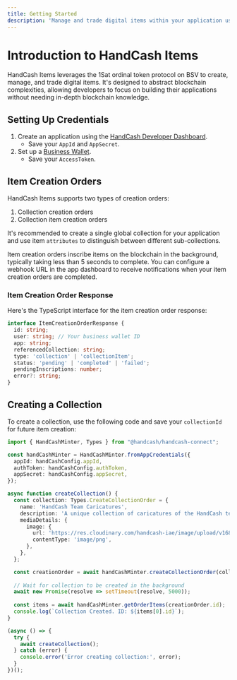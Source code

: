 ```yaml
---
title: Getting Started
description: 'Manage and trade digital items within your application using HandCash Items'
---
```


# Introduction to HandCash Items

HandCash Items leverages the 1Sat ordinal token protocol on BSV to create, manage, and trade digital items. It's designed to abstract blockchain complexities, allowing developers to focus on building their applications without needing in-depth blockchain knowledge.

## Setting Up Credentials

1. Create an application using the [HandCash Developer Dashboard](/developer-dashboard).
   - Save your `AppId` and `AppSecret`.
2. Set up a [Business Wallet](/business-wallet/getting-started).
   - Save your `AccessToken`.

## Item Creation Orders

HandCash Items supports two types of creation orders:
1. Collection creation orders
2. Collection item creation orders

It's recommended to create a single global collection for your application and use item `attributes` to distinguish between different sub-collections.

Item creation orders inscribe items on the blockchain in the background, typically taking less than 5 seconds to complete. You can configure a webhook URL in the app dashboard to receive notifications when your item creation orders are completed.

### Item Creation Order Response

Here's the TypeScript interface for the item creation order response:

```typescript
interface ItemCreationOrderResponse {
  id: string;
  user: string; // Your business wallet ID
  app: string;
  referencedCollection: string;
  type: 'collection' | 'collectionItem';
  status: 'pending' | 'completed' | 'failed';
  pendingInscriptions: number;
  error?: string;
}
```

## Creating a Collection

To create a collection, use the following code and save your `collectionId` for future item creation:

```typescript
import { HandCashMinter, Types } from "@handcash/handcash-connect";

const handCashMinter = HandCashMinter.fromAppCredentials({
  appId: handCashConfig.appId,
  authToken: handCashConfig.authToken,
  appSecret: handCashConfig.appSecret,
});

async function createCollection() {
  const collection: Types.CreateCollectionOrder = {
    name: 'HandCash Team Caricatures',
    description: 'A unique collection of caricatures of the HandCash team',
    mediaDetails: {
      image: {
        url: 'https://res.cloudinary.com/handcash-iae/image/upload/v1685141160/round-handcash-logo_cj47fp_xnteyo_oy3nbd.png',
        contentType: 'image/png',
      },
    },
  };

  const creationOrder = await handCashMinter.createCollectionOrder(collection);
  
  // Wait for collection to be created in the background
  await new Promise(resolve => setTimeout(resolve, 5000));
  
  const items = await handCashMinter.getOrderItems(creationOrder.id);
  console.log(`Collection Created. ID: ${items[0].id}`);
}

(async () => {
  try {
    await createCollection();
  } catch (error) {
    console.error('Error creating collection:', error);
  }
})();
```
